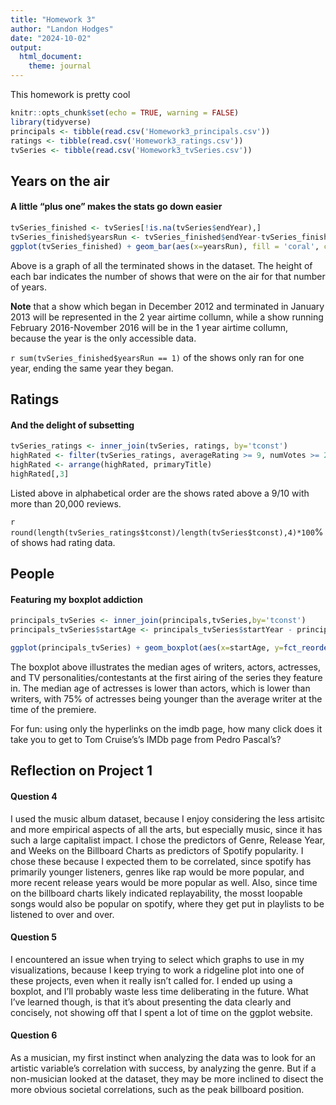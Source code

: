```yaml
---
title: "Homework 3"
author: "Landon Hodges"
date: "2024-10-02"
output: 
  html_document:
    theme: journal
---
```


This homework is pretty cool

```r
knitr::opts_chunk$set(echo = TRUE, warning = FALSE)
library(tidyverse)
principals <- tibble(read.csv('Homework3_principals.csv'))
ratings <- tibble(read.csv('Homework3_ratings.csv'))
tvSeries <- tibble(read.csv('Homework3_tvSeries.csv'))
```

## **Years on the air**
#### A little "plus one" makes the stats go down easier

```r
tvSeries_finished <- tvSeries[!is.na(tvSeries$endYear),]
tvSeries_finished$yearsRun <- tvSeries_finished$endYear-tvSeries_finished$startYear + 1
ggplot(tvSeries_finished) + geom_bar(aes(x=yearsRun), fill = 'coral', col = 'black') + xlab('Years on the Air') + ylab('# of Shows') + scale_x_continuous(breaks = c(1:9)) + labs(title = "TV Series' Years on Air") + theme_minimal()
```

Above is a graph of all the terminated shows in the dataset. The height of each bar indicates the number of shows that were on the air for that number of years. 

**Note** that a show which began in December 2012 and terminated in January 2013 will be represented in the 2 year airtime collumn, while a show running February 2016-November 2016 will be in the 1 year airtime collumn, because the year is the only accessible data.

`r sum(tvSeries_finished$yearsRun == 1)` of the shows only ran for one year, ending the same year they began.

## **Ratings**
#### And the delight of subsetting

```r
tvSeries_ratings <- inner_join(tvSeries, ratings, by='tconst')
highRated <- filter(tvSeries_ratings, averageRating >= 9, numVotes >= 20000)
highRated <- arrange(highRated, primaryTitle)
highRated[,3]
```
Listed above in alphabetical order are the shows rated above a 9/10 with more than 20,000 reviews.

`r round(length(tvSeries_ratings$tconst)/length(tvSeries$tconst),4)*100`% of shows had rating data.

## **People**
#### Featuring my boxplot addiction

```r
principals_tvSeries <- inner_join(principals,tvSeries,by='tconst')
principals_tvSeries$startAge <- principals_tvSeries$startYear - principals_tvSeries$birthYear

ggplot(principals_tvSeries) + geom_boxplot(aes(x=startAge, y=fct_reorder(category, startAge, .fun = median), fill = category), show.legend = FALSE) + scale_x_continuous(breaks = c(0:11*10)) + labs(x='Age at Premiere', y='Role in Cast or Crew', title = 'Average Ages of Principals by their Roles') + theme_minimal()
```

The boxplot above illustrates the median ages of writers, actors, actresses, and TV personalities/contestants at the first airing of the series they feature in. The median age of actresses is lower than actors, which is lower than writers, with 75% of actresses being younger than the average writer at the time of the premiere.

For fun: using only the hyperlinks on the imdb page, how many click does it take you to get to Tom Cruise's's IMDb page from Pedro Pascal's?

## **Reflection on Project 1**

#### Question 4

I used the music album dataset, because I enjoy considering the less artisitc and more empirical aspects of all the arts, but especially music, since it has such a large capitalist impact. I chose the predictors of Genre, Release Year, and Weeks on the Billboard Charts as predictors of Spotify popularity. I chose these because I expected them to be correlated, since spotify has primarily younger listeners, genres like rap would be more popular, and more recent release years would be more popular as well. Also, since time on the billboard charts likely indicated replayability, the mosst loopable songs would also be popular on spotify, where they get put in playlists to be listened to over and over.

#### Question 5

I encountered an issue when trying to select which graphs to use in my visualizations, because I keep trying to work a ridgeline plot into one of these projects, even when it really isn't called for. I ended up using a boxplot, and I'll probably waste less time deliberating in the future. What I've learned though, is that it's about presenting the data clearly and concisely, not showing off that I spent a lot of time on the ggplot website.

#### Question 6

As a musician, my first instinct when analyzing the data was to look for an artistic variable's correlation with success, by analyzing the genre. But if a non-musician looked at the dataset, they may be more inclined to disect the more obvious societal correlations, such as the peak billboard position.

